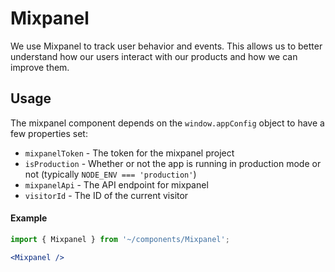 <Meta title="Utilities/Analytics/Mixpanel"/>

# Mixpanel

We use Mixpanel to track user behavior and events.
This allows us to better understand how our users interact with our products and how we can improve them.

## Usage

The mixpanel component depends on the `window.appConfig` object to have a few properties set:

- `mixpanelToken` - The token for the mixpanel project
- `isProduction` - Whether or not the app is running in production mode or not (typically `NODE_ENV === 'production'`)
- `mixpanelApi` - The API endpoint for mixpanel
- `visitorId` - The ID of the current visitor

#### Example
```jsx
import { Mixpanel } from '~/components/Mixpanel';

<Mixpanel />
```
